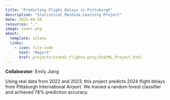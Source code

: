 ```yaml
---
title: "Predicting Flight Delays in Pittsburgh"
description: "Statistical Machine Learning Project"
date: 2025-04-26
resources: "."
image: cover.png
about: 
  template: solana
  links:
    - icon: file-code
      text: "Report"
      href: projects/statml-flights-proj/StatML_Project.html
---
```


**Collaborator**: Emily Jiang

Using real data from 2022 and 2023, this project predicts 2024 flight delays from Pittsburgh International Airport. We trained a random forest classifier and achieved 78% prediction accuracy.
